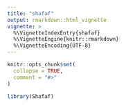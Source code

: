 ```yaml
---
title: "shafaf"
output: rmarkdown::html_vignette
vignette: >
  %\VignetteIndexEntry{shafaf}
  %\VignetteEngine{knitr::rmarkdown}
  %\VignetteEncoding{UTF-8}
---
```


```r
knitr::opts_chunk$set(
  collapse = TRUE,
  comment = "#>"
)
```

```r
library(Shafaf)
```
